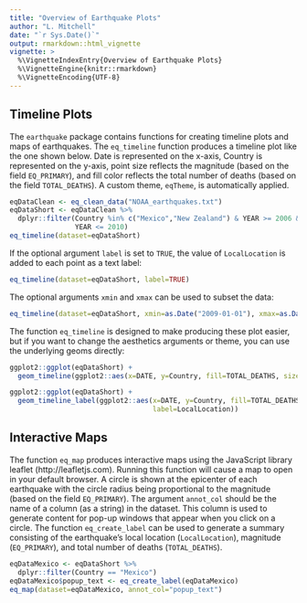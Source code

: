 ```yaml
---
title: "Overview of Earthquake Plots"
author: "L. Mitchell"
date: "`r Sys.Date()`"
output: rmarkdown::html_vignette
vignette: >
  %\VignetteIndexEntry{Overview of Earthquake Plots}
  %\VignetteEngine{knitr::rmarkdown}
  %\VignetteEncoding{UTF-8}
---
```


## Timeline Plots

The `earthquake` package contains functions for creating timeline plots 
and maps of earthquakes. The `eq_timeline` function produces a timeline 
plot like the one shown below. Date is represented on the x-axis, 
Country is represented on the y-axis, point size reflects the magnitude 
(based on the field `EQ_PRIMARY`), and fill color reflects the total 
number of deaths (based on the field `TOTAL_DEATHS`). A custom theme, 
`eqTheme`, is automatically applied. 

```r
eqDataClean <- eq_clean_data("NOAA_earthquakes.txt")
eqDataShort <- eqDataClean %>%
  dplyr::filter(Country %in% c("Mexico","New Zealand") & YEAR >= 2006 & 
                YEAR <= 2010)
eq_timeline(dataset=eqDataShort)
```

If the optional argument `label` is set to `TRUE`, the value of 
`LocalLocation` is added to each point as a text label:

```r
eq_timeline(dataset=eqDataShort, label=TRUE)
```

The optional arguments `xmin` and `xmax` can be used to subset the data:

```r
eq_timeline(dataset=eqDataShort, xmin=as.Date("2009-01-01"), xmax=as.Date("2011-01-01"))
```


The function `eq_timeline` is designed to make producing these plot easier, 
but if you want to change the aesthetics arguments or theme, you can use 
the underlying geoms directly:

```r
ggplot2::ggplot(eqDataShort) +
  geom_timeline(ggplot2::aes(x=DATE, y=Country, fill=TOTAL_DEATHS, size=EQ_PRIMARY))
```

```r
ggplot2::ggplot(eqDataShort) +
  geom_timeline_label(ggplot2::aes(x=DATE, y=Country, fill=TOTAL_DEATHS, size=EQ_PRIMARY, 
                                   label=LocalLocation))
```

## Interactive Maps

The function `eq_map` produces interactive maps using the JavaScript 
library leaflet (http://leafletjs.com).  Running this function will cause 
a map to open in your default browser. A circle is shown at the epicenter of 
each earthquake with the circle radius being proportional to the magnitude 
(based on the field `EQ_PRIMARY`). The argument `annot_col` should 
be the name of a column (as a string) in the dataset. This column is used 
to generate content for pop-up windows that appear when you click on a 
circle. The function `eq_create_label` can be used to generate a summary 
consisting of the earthquake's local location (`LocalLocation`), magnitude 
(`EQ_PRIMARY`), and total number of deaths (`TOTAL_DEATHS`).

```r
eqDataMexico <- eqDataShort %>%
  dplyr::filter(Country == "Mexico")
eqDataMexico$popup_text <- eq_create_label(eqDataMexico)
eq_map(dataset=eqDataMexico, annot_col="popup_text")
```
